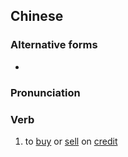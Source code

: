 {{also|赊账}}
==Chinese==
{{zh-forms|s=赊账}}

===Alternative forms===
* {{zh-l|賒帳/赊帐}}

===Pronunciation===
{{zh-pron
|m=shēzhàng
|c=se1 zoeng3
|cat=v
}}

===Verb===
{{zh-verb}}

# to [[buy]] or [[sell]] on [[credit]]